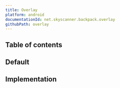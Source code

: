 ```yaml
---
title: Overlay
platform: android
documentationId: net.skyscanner.backpack.overlay
githubPath: overlay
---
```




## Table of contents

## Default

<AndroidComponentScreenshots
  lightMode={screenshotDefault}
  darkMode={screenshotDefaultDm}
  altText="Android overlay component" />

## Implementation

<Readme file={readme} />